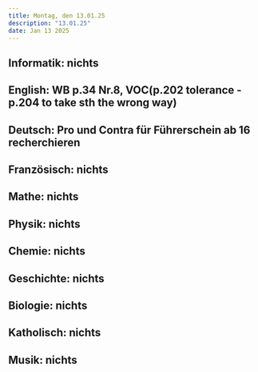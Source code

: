```yaml
---
title: Montag, den 13.01.25
description: "13.01.25"
date: Jan 13 2025
---
```


## Informatik: nichts
## English: WB p.34 Nr.8, VOC(p.202 tolerance - p.204 to take sth the wrong way)
## Deutsch: Pro und Contra für Führerschein ab 16 recherchieren
## Französisch: nichts
## Mathe: nichts
## Physik: nichts
## Chemie: nichts
## Geschichte: nichts
## Biologie: nichts
## Katholisch: nichts
## Musik: nichts